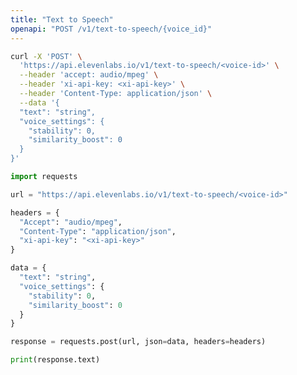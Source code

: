 ```yaml
---
title: "Text to Speech"
openapi: "POST /v1/text-to-speech/{voice_id}"
---
```


<RequestExample>

```Bash Curl
curl -X 'POST' \
  'https://api.elevenlabs.io/v1/text-to-speech/<voice-id>' \
  --header 'accept: audio/mpeg' \
  --header 'xi-api-key: <xi-api-key>' \
  --header 'Content-Type: application/json' \
  --data '{
  "text": "string",
  "voice_settings": {
    "stability": 0,
    "similarity_boost": 0
  }
}'
```

```Python Python
import requests

url = "https://api.elevenlabs.io/v1/text-to-speech/<voice-id>"

headers = {
  "Accept": "audio/mpeg",
  "Content-Type": "application/json",
  "xi-api-key": "<xi-api-key>"
}

data = {
  "text": "string",
  "voice_settings": {
    "stability": 0,
    "similarity_boost": 0
  }
}

response = requests.post(url, json=data, headers=headers)

print(response.text)
```

</RequestExample>